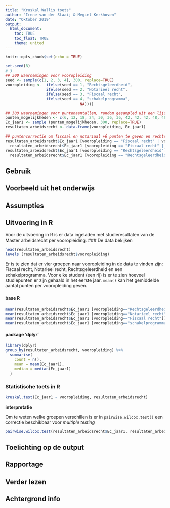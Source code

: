 ```yaml
---
title: "Kruskal Wallis toets"
author: "Irene van der Staaij & Megiel Kerkhoven"
date: "Oktober 2019"
output: 
  html_document:
    toc: TRUE
    toc_float: TRUE
    theme: united
---
```


```r
knitr::opts_chunk$set(echo = TRUE)
```


```r
set.seed(8)
# 3
## 300 waarnemingen voor vooropleiding
seed <- sample(c(1, 2, 3, 4), 300, replace=TRUE)
vooropleiding <-  ifelse(seed == 1, "Rechtsgeleerdheid", 
                  ifelse(seed == 2, "Notarieel recht",
                  ifelse(seed == 3, "Fiscaal recht",
                  ifelse(seed == 4, "schakelprogramma",
                                 NA))))

## 300 waarnemingen voor puntenaantallen, random gesampled uit een lijst mogelijkheden
punten_mogelijkheden <- c(6, 12, 18, 24, 30, 36, 36, 42, 42, 42, 48, 48, 48, 48, 54, 54, 54, 60, 60, 60, 60, 60, 60)
Ec_jaar1 <- sample (punten_mogelijkheden, 300, replace=TRUE)
resultaten_arbeidsrecht <- data.frame(vooropleiding, Ec_jaar1)

## puntencorrectie om fiscaal en notariaal +6 punten te geven en rechtsgeleerdheid -6 punten
resultaten_arbeidsrecht$Ec_jaar1 [vooropleiding == "Fiscaal recht" | vooropleiding == "Notarieel recht"] <-
  resultaten_arbeidsrecht$Ec_jaar1 [vooropleiding == "Fiscaal recht" | vooropleiding == "Notarieel recht"] + 6
resultaten_arbeidsrecht$Ec_jaar1 [vooropleiding == "Rechtsgeleerdheid"] <-
  resultaten_arbeidsrecht$Ec_jaar1 [vooropleiding == "Rechtsgeleerdheid"] - 6
```

## Gebruik

## Voorbeeld uit het onderwijs

## Assumpties

## Uitvoering in R
Voor de uitvoering in R is er data ingeladen met studieresultaten van de Master arbeidsrecht per vooropleiding. 
### De data bekijken
```r
head(resultaten_arbeidsrecht)
levels (resultaten_arbeidsrecht$vooropleiding)


```
Er is te zien dat er vier groepen naar vooropleiding in de data te vinden zijn: Fiscaal recht, Notarieel recht, Rechtsgeleerdheid en een schakelprogramma. Voor elke student (een rij) is er te zien hoeveel studiepunten er zijn gehaald in het eerste jaar. `mean()` kan het gemiddelde aantal punten per vooropleiding geven.

### {.tabset .tabset-fade .tabset.pills}
#### base R
``` r
mean(resultaten_arbeidsrecht$Ec_jaar1 [vooropleiding=="Rechtsgeleerdheid"])
mean(resultaten_arbeidsrecht$Ec_jaar1 [vooropleiding=="Notarieel recht"])
mean(resultaten_arbeidsrecht$Ec_jaar1 [vooropleiding=="Fiscaal recht"])
mean(resultaten_arbeidsrecht$Ec_jaar1 [vooropleiding=="schakelprogramma"])
```

#### package 'dplyr'
``` r
library(dplyr)
group_by(resultaten_arbeidsrecht, vooropleiding) %>%
  summarise(
    count = n(),
    mean = mean(Ec_jaar1),
    median = median(Ec_jaar1)
  )
```
### Statistische toets in R

```r
kruskal.test(Ec_jaar1 ~ vooropleiding, resultaten_arbeidsrecht)
```
**interpretatie**

Om te weten welke groepen verschillen is er in `pairwise.wilcox.test()` een correctie beschikbaar voor *multiple testing*
``` r
pairwise.wilcox.test(resultaten_arbeidsrecht$Ec_jaar1, resultaten_arbeidsrecht$vooropleiding, p.adjust.method = "BH")
```
## Toelichting op de output

## Rapportage

## Verder lezen

## Achtergrond info
